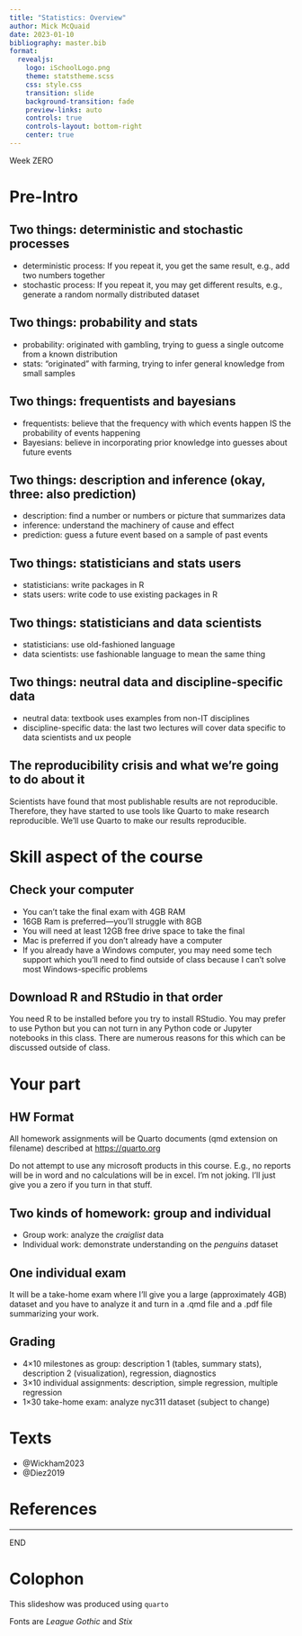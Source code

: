 ```yaml
---
title: "Statistics: Overview"
author: Mick McQuaid
date: 2023-01-10
bibliography: master.bib
format:
  revealjs:
    logo: iSchoolLogo.png
    theme: statstheme.scss
    css: style.css
    transition: slide
    background-transition: fade
    preview-links: auto
    controls: true
    controls-layout: bottom-right
    center: true
---
```


::: {.r-fit-text}
Week ZERO
:::

# Pre-Intro

## Two things: deterministic and stochastic processes
- deterministic process: If you repeat it, you get the same result, e.g., add two numbers together
- stochastic process: If you repeat it, you may get different results, e.g., generate a random normally distributed dataset

## Two things: probability and stats
- probability: originated with gambling, trying to guess a single outcome from a known distribution
- stats: "originated" with farming, trying to infer general knowledge from small samples

## Two things: frequentists and bayesians
- frequentists: believe that the frequency with which events happen IS the probability of events happening
- Bayesians: believe in incorporating prior knowledge into guesses about future events

## Two things: description and inference (okay, three: also prediction)
- description: find a number or numbers or picture that summarizes data
- inference: understand the machinery of cause and effect
- prediction: guess a future event based on a sample of past events

## Two things: statisticians and stats users
- statisticians: write packages in R
- stats users: write code to use existing packages in R

## Two things: statisticians and data scientists
- statisticians: use old-fashioned language
- data scientists: use fashionable language to mean the same thing

## Two things: neutral data and discipline-specific data
- neutral data: textbook uses examples from non-IT disciplines
- discipline-specific data: the last two lectures will cover data specific to data scientists and ux people

## The reproducibility crisis and what we're going to do about it
Scientists have found that most publishable results are not reproducible. Therefore, they have started to use tools like Quarto to make research reproducible. We'll use Quarto to make our results reproducible.

# Skill aspect of the course

## Check your computer
- You can't take the final exam with 4GB RAM
- 16GB Ram is preferred---you'll struggle with 8GB
- You will need at least 12GB free drive space to take the final
- Mac is preferred if you don't already have a computer
- If you already have a Windows computer, you may need some tech support which you'll need to find outside of class because I can't solve most Windows-specific problems

## Download R and RStudio in that order
You need R to be installed before you try to install RStudio.
You may prefer to use Python but you can not turn in any Python code or Jupyter notebooks in this class. There are numerous reasons for this which can be discussed outside of class.

# Your part

## HW Format
All homework assignments will be Quarto documents (qmd extension on filename) described at [https://quarto.org](https://quarto.org)

Do not attempt to use any microsoft products in this
course. E.g., no reports will be in word and no
calculations will be in excel. I'm not joking. I'll just
give you a zero if you turn in that stuff.

## Two kinds of homework: group and individual
- Group work: analyze the *craiglist* data
- Individual work: demonstrate understanding on the *penguins* dataset

## One individual exam
It will be a take-home exam where I'll give you a large (approximately 4GB) dataset and you have to analyze it and turn in a .qmd file and a .pdf file summarizing your work.

## Grading
- 4×10 milestones as group: description 1 (tables, summary stats), description 2 (visualization), regression, diagnostics
- 3×10 individual assignments: description, simple regression, multiple regression
- 1×30 take-home exam: analyze nyc311 dataset (subject to change)

# Texts
- @Wickham2023
- @Diez2019

# References

::: {#refs}
:::

---

::: {.r-fit-text}
END
:::

# Colophon

This slideshow was produced using `quarto`

Fonts are *League Gothic* and *Stix*

<!--
vim:filetype=pandoc
-->
